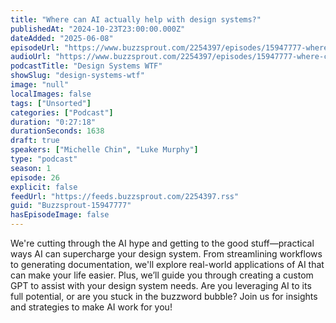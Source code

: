 ```yaml
---
title: "Where can AI actually help with design systems?"
publishedAt: "2024-10-23T23:00:00.000Z"
dateAdded: "2025-06-08"
episodeUrl: "https://www.buzzsprout.com/2254397/episodes/15947777-where-can-ai-actually-help-with-design-systems.mp3"
audioUrl: "https://www.buzzsprout.com/2254397/episodes/15947777-where-can-ai-actually-help-with-design-systems.mp3"
podcastTitle: "Design Systems WTF"
showSlug: "design-systems-wtf"
image: "null"
localImages: false
tags: ["Unsorted"]
categories: ["Podcast"]
duration: "0:27:18"
durationSeconds: 1638
draft: true
speakers: ["Michelle Chin", "Luke Murphy"]
type: "podcast"
season: 1
episode: 26
explicit: false
feedUrl: "https://feeds.buzzsprout.com/2254397.rss"
guid: "Buzzsprout-15947777"
hasEpisodeImage: false
---
```

We're cutting through the AI hype and getting to the good stuff—practical ways AI can supercharge your design system. From streamlining workflows to generating documentation, we'll explore real-world applications of AI that can make your life easier. Plus, we’ll guide you through creating a custom GPT to assist with your design system needs. Are you leveraging AI to its full potential, or are you stuck in the buzzword bubble? Join us for insights and strategies to make AI work for you!
